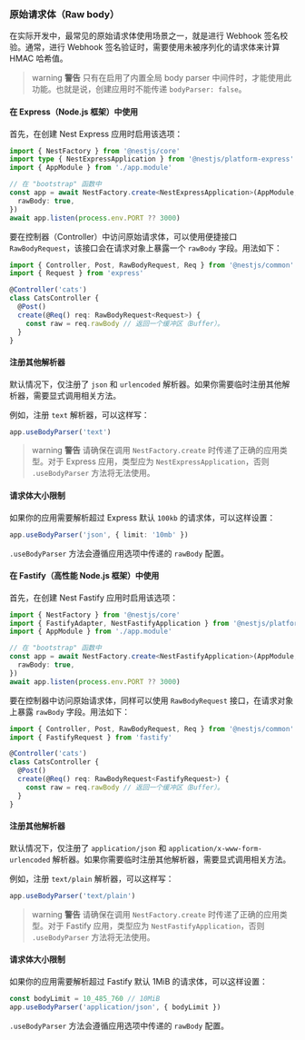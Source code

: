 ### 原始请求体（Raw body）

在实际开发中，最常见的原始请求体使用场景之一，就是进行 Webhook 签名校验。通常，进行 Webhook 签名验证时，需要使用未被序列化的请求体来计算 HMAC 哈希值。

> warning **警告** 只有在启用了内置全局 body parser 中间件时，才能使用此功能。也就是说，创建应用时不能传递 `bodyParser: false`。

#### 在 Express（Node.js 框架）中使用

首先，在创建 Nest Express 应用时启用该选项：

```typescript
import { NestFactory } from '@nestjs/core'
import type { NestExpressApplication } from '@nestjs/platform-express'
import { AppModule } from './app.module'

// 在 "bootstrap" 函数中
const app = await NestFactory.create<NestExpressApplication>(AppModule, {
  rawBody: true,
})
await app.listen(process.env.PORT ?? 3000)
```

要在控制器（Controller）中访问原始请求体，可以使用便捷接口 `RawBodyRequest`，该接口会在请求对象上暴露一个 `rawBody` 字段。用法如下：

```typescript
import { Controller, Post, RawBodyRequest, Req } from '@nestjs/common'
import { Request } from 'express'

@Controller('cats')
class CatsController {
  @Post()
  create(@Req() req: RawBodyRequest<Request>) {
    const raw = req.rawBody // 返回一个缓冲区（Buffer）。
  }
}
```

#### 注册其他解析器

默认情况下，仅注册了 `json` 和 `urlencoded` 解析器。如果你需要临时注册其他解析器，需要显式调用相关方法。

例如，注册 `text` 解析器，可以这样写：

```typescript
app.useBodyParser('text')
```

> warning **警告** 请确保在调用 `NestFactory.create` 时传递了正确的应用类型。对于 Express 应用，类型应为 `NestExpressApplication`，否则 `.useBodyParser` 方法将无法使用。

#### 请求体大小限制

如果你的应用需要解析超过 Express 默认 `100kb` 的请求体，可以这样设置：

```typescript
app.useBodyParser('json', { limit: '10mb' })
```

`.useBodyParser` 方法会遵循应用选项中传递的 `rawBody` 配置。

#### 在 Fastify（高性能 Node.js 框架）中使用

首先，在创建 Nest Fastify 应用时启用该选项：

```typescript
import { NestFactory } from '@nestjs/core'
import { FastifyAdapter, NestFastifyApplication } from '@nestjs/platform-fastify'
import { AppModule } from './app.module'

// 在 "bootstrap" 函数中
const app = await NestFactory.create<NestFastifyApplication>(AppModule, new FastifyAdapter(), {
  rawBody: true,
})
await app.listen(process.env.PORT ?? 3000)
```

要在控制器中访问原始请求体，同样可以使用 `RawBodyRequest` 接口，在请求对象上暴露 `rawBody` 字段。用法如下：

```typescript
import { Controller, Post, RawBodyRequest, Req } from '@nestjs/common'
import { FastifyRequest } from 'fastify'

@Controller('cats')
class CatsController {
  @Post()
  create(@Req() req: RawBodyRequest<FastifyRequest>) {
    const raw = req.rawBody // 返回一个缓冲区（Buffer）。
  }
}
```

#### 注册其他解析器

默认情况下，仅注册了 `application/json` 和 `application/x-www-form-urlencoded` 解析器。如果你需要临时注册其他解析器，需要显式调用相关方法。

例如，注册 `text/plain` 解析器，可以这样写：

```typescript
app.useBodyParser('text/plain')
```

> warning **警告** 请确保在调用 `NestFactory.create` 时传递了正确的应用类型。对于 Fastify 应用，类型应为 `NestFastifyApplication`，否则 `.useBodyParser` 方法将无法使用。

#### 请求体大小限制

如果你的应用需要解析超过 Fastify 默认 1MiB 的请求体，可以这样设置：

```typescript
const bodyLimit = 10_485_760 // 10MiB
app.useBodyParser('application/json', { bodyLimit })
```

`.useBodyParser` 方法会遵循应用选项中传递的 `rawBody` 配置。
